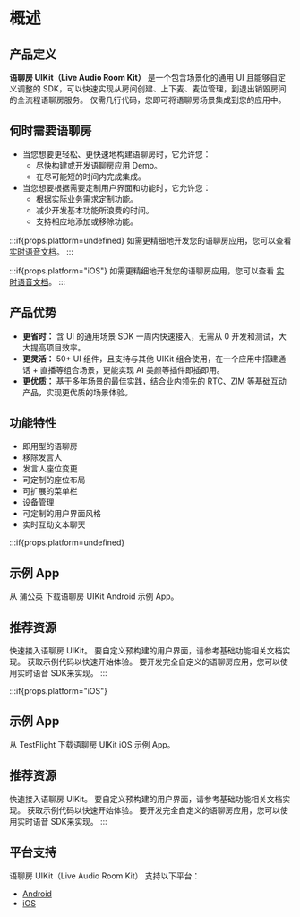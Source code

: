 # 概述

## 产品定义

**语聊房 UIKit（Live Audio Room Kit）** 是一个包含场景化的通用 UI 且能够自定义调整的 SDK，可以快速实现从房间创建、上下麦、麦位管理，到退出销毁房间的全流程语聊房服务。 仅需几行代码，您即可将语聊房场景集成到您的应用中。


## 何时需要语聊房

- 当您想要更轻松、更快速地构建语聊房时，它允许您：
  - 尽快构建或开发语聊房应用 Demo。
  - 在尽可能短的时间内完成集成。
- 当您想要根据需要定制用户界面和功能时，它允许您：
  - 根据实际业务需求定制功能。
  - 减少开发基本功能所浪费的时间。
  - 支持相应地添加或移除功能。

:::if{props.platform=undefined}
如需更精细地开发您的语聊房应用，您可以查看 [实时语音文档](https://doc-zh.zego.im/article/overview?key=ExpressAudioSDK&platform=android&language=java)。
:::

:::if{props.platform="iOS"}
如需更精细地开发您的语聊房应用，您可以查看 [实时语音文档](https://doc-zh.zego.im/article/overview?key=ExpressAudioSDK&platform=ios&language=objective-c)。
:::

## 产品优势

-  **更省时：** 含 UI 的通用场景 SDK 一周内快速接入，无需从 0 开发和测试，大大提高项目效率。
- **更灵活：** 50+ UI 组件，且支持与其他 UIKit 组合使用，在一个应用中搭建通话 + 直播等组合场景，更能实现 AI 美颜等插件即插即用。
- **更优质：** 基于多年场景的最佳实践，结合业内领先的 RTC、ZIM 等基础互动产品，实现更优质的场景体验。



## 功能特性

- 即用型的语聊房
- 移除发言人
- 发言人座位变更
- 可定制的座位布局
- 可扩展的菜单栏
- 设备管理
- 可定制的用户界面风格
- 实时互动文本聊天

:::if{props.platform=undefined}
## 示例 App

<CardGroup cols={2}>
  <Card title="蒲公英" href="https://www.pgyer.com/XIO8"  target="_blank">
  从 蒲公英 下载语聊房 UIKit Android 示例 App。
</Card>
</CardGroup>

## 推荐资源

<CardGroup cols={2}>
  <Card title="快速开始" href="./Quick start.mdx">
    快速接入语聊房 UIKit。
  </Card>
  <Card title="自定义预构建的用户界面"  href="./Custom prebuilt features/Overview.mdx">
    要自定义预构建的用户界面，请参考基础功能相关文档实现。
  </Card>
  <Card title="示例代码"  href="https://github.com/ZEGOCLOUD/zego_uikit_prebuilt_live_audio_room_example_android" target="_blank">
    获取示例代码以快速开始体验。
  </Card>
  <Card title="使用实时语言 SDK 完全定制"  href="https://doc-zh.zego.im/article/overview?key=ExpressAudioSDK&platform=android&language=java" target="_blank">
    要开发完全自定义的语聊房应用，您可以使用实时语音 SDK来实现。
  </Card>
</CardGroup>
:::

:::if{props.platform="iOS"}
## 示例 App

<CardGroup cols={2}>
  <Card title="TestFlight" href="https://testflight.apple.com/join/anghiToS" target="_blank">
  从 TestFlight 下载语聊房 UIKit iOS 示例 App。
</Card>
</CardGroup>

## 推荐资源

<CardGroup cols={2}>
  <Card title="快速开始" href="./Quick start.mdx">
    快速接入语聊房 UIKit。
  </Card>
  <Card title="自定义预构建的用户界面"  href="./Custom prebuilt features/Overview.mdx">
    要自定义预构建的用户界面，请参考基础功能相关文档实现。
  </Card>
  <Card title="示例代码"  href="https://github.com/ZEGOCLOUD/zego_uikit_prebuilt_live_audio_room_example_ios"  target="_blank">
    获取示例代码以快速开始体验。
  </Card>
  <Card title="使用实时语言 SDK 完全定制"  href="https://doc-zh.zego.im/article/overview?key=ExpressAudioSDK&platform=ios&language=objective-c"  target="_blank">
    要开发完全自定义的语聊房应用，您可以使用实时语音 SDK来实现。
  </Card>
</CardGroup>
:::

## 平台支持

语聊房 UIKit（Live Audio Room Kit） 支持以下平台：

- [Android](https://doc-zh.zego.im/live-audio-room-kit-android/overview)
- [iOS](https://doc-zh.zego.im/live-audio-room-kit-ios/overview) 